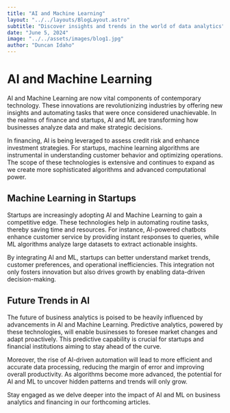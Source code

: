 ```yaml
---
title: "AI and Machine Learning"
layout: "../../layouts/BlogLayout.astro"
subtitle: "Discover insights and trends in the world of data analytics"
date: "June 5, 2024"
image: "../../assets/images/blog1.jpg"
author: "Duncan Idaho"
---
```


# AI and Machine Learning

AI and Machine Learning are now vital components of contemporary technology. These innovations are revolutionizing industries by offering new insights and automating tasks that were once considered unachievable. In the realms of finance and startups, AI and ML are transforming how businesses analyze data and make strategic decisions.

In financing, AI is being leveraged to assess credit risk and enhance investment strategies. For startups, machine learning algorithms are instrumental in understanding customer behavior and optimizing operations. The scope of these technologies is extensive and continues to expand as we create more sophisticated algorithms and advanced computational power.

## Machine Learning in Startups

Startups are increasingly adopting AI and Machine Learning to gain a competitive edge. These technologies help in automating routine tasks, thereby saving time and resources. For instance, AI-powered chatbots enhance customer service by providing instant responses to queries, while ML algorithms analyze large datasets to extract actionable insights.

By integrating AI and ML, startups can better understand market trends, customer preferences, and operational inefficiencies. This integration not only fosters innovation but also drives growth by enabling data-driven decision-making.

## Future Trends in AI

The future of business analytics is poised to be heavily influenced by advancements in AI and Machine Learning. Predictive analytics, powered by these technologies, will enable businesses to foresee market changes and adapt proactively. This predictive capability is crucial for startups and financial institutions aiming to stay ahead of the curve.

Moreover, the rise of AI-driven automation will lead to more efficient and accurate data processing, reducing the margin of error and improving overall productivity. As algorithms become more advanced, the potential for AI and ML to uncover hidden patterns and trends will only grow.

Stay engaged as we delve deeper into the impact of AI and ML on business analytics and financing in our forthcoming articles.